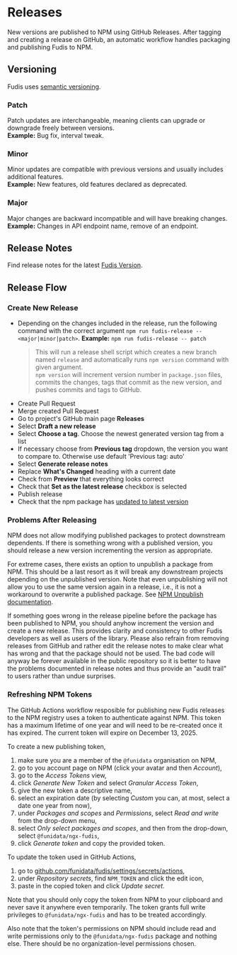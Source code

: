 
<Meta title="Documentation/Development/Tooling/Releases" />

# Releases

New versions are published to NPM using GitHub Releases. After tagging and creating a release on GitHub, an automatic workflow handles packaging and publishing Fudis to NPM.

## Versioning

Fudis uses [semantic versioning](https://semver.org/).

### Patch

Patch updates are interchangeable, meaning clients can upgrade or downgrade freely between versions.\
**Example:** Bug fix, interval tweak.

### Minor

Minor updates are compatible with previous versions and usually includes additional features.\
**Example:** New features, old features declared as deprecated.

### Major

Major changes are backward incompatible and will have breaking changes.\
**Example:** Changes in API endpoint name, remove of an endpoint.

## Release Notes

Find release notes for the latest [Fudis Version](https://github.com/funidata/fudis/releases).

## Release Flow

### Create New Release

- Depending on the changes included in the release, run the following command with the correct argument `npm run fudis-release -- <major|minor|patch>`. **Example:** `npm run fudis-release -- patch`
  > This will run a release shell script which creates a new branch named `release` and automatically runs `npm version` command with given argument.\
  > `npm version` will increment version number in `package.json` files, commits the changes, tags that commit as the new version, and pushes commits and tags to GitHub.
- Create Pull Request
- Merge created Pull Request
- Go to project's GitHub main page **Releases**
- Select **Draft a new release**
- Select **Choose a tag**. Choose the newest generated version tag from a list
- If necessary choose from **Previous tag** dropdown, the version you want to compare to. Otherwise use default 'Previous tag: auto'
- Select **Generate release notes**
- Replace **What's Changed** heading with a current date
- Check from **Preview** that everything looks correct
- Check that **Set as the latest release** checkbox is selected
- Publish release
- Check that the npm package has [updated to latest version](https://www.npmjs.com/package/@funidata/ngx-fudis)

### Problems After Releasing

NPM does not allow modifying published packages to protect downstream dependents. If there is something wrong with a published version, you should release a new version incrementing the version as appropriate.

For extreme cases, there exists an option to unpublish a package from NPM. This should be a last resort as it will break any downstream projects depending on the unpublished version. Note that even unpublishing will not allow you to use the same version again in a release, i.e., it is not a workaround to overwrite a published package. See [NPM Unpublish documentation](https://docs.npmjs.com/policies/unpublish).

If something goes wrong in the release pipeline before the package has been published to NPM, you should anyhow increment the version and create a new release. This provides clarity and consistency to other Fudis developers as well as users of the library. Please also refrain from removing releases from GitHub and rather edit the release notes to make clear what has wrong and that the package should not be used. The bad code will anyway be forever available in the public repository so it is better to have the problems documented in release notes and thus provide an "audit trail" to users rather than undue surprises.

### Refreshing NPM Tokens

The GitHub Actions workflow resposible for publishing new Fudis releases to the NPM registry uses a token to authenticate against NPM. This token has a maximum lifetime of one year and will need to be re-created once it has expired. The current token will expire on December 13, 2025.

To create a new publishing token,

1. make sure you are a member of the `@funidata` organisation on NPM,
2. go to you account page on NPM (click your avatar and then _Account_),
3. go to the _Access Tokens_ view,
4. click _Generate New Token_ and select _Granular Access Token_,
5. give the new token a descriptive name,
6. select an expiration date (by selecting _Custom_ you can, at most, select a date one year from now),
7. under _Packages and scopes_ and _Permissions_, select _Read and write_ from the drop-down menu,
8. select _Only select packages and scopes_, and then from the drop-down, select `@funidata/ngx-fudis`,
9. click _Generate token_ and copy the provided token.

To update the token used in GitHub Actions,

1. go to [github.com/funidata/fudis/settings/secrets/actions](https://github.com/funidata/fudis/settings/secrets/actions),
2. under _Repository secrets_, find `NPM_TOKEN` and click the edit icon,
3. paste in the copied token and click _Update secret_.

Note that you should only copy the token from NPM to your clipboard and never save it anywhere even temporarily. The token grants full write privileges to `@funidata/ngx-fudis` and has to be treated accordingly.

Also note that the token's permissions on NPM should include read and write permissions only to the `@funidata/ngx-fudis` package and nothing else. There should be no organization-level permissions chosen.
